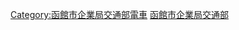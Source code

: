 {{Navbox
|name=函館市企業局交通部路面電車
|titlestyle=background:#1c218c; color:#fff
|title=[[函館市企業局交通部|<span style="color:#fff">函館市企業局交通部（函館市電）</span>]][[路面電車|<span style="color:#fff">路面電車</span>]][[鐵路車輛|<span style="color:#fff">車輛</span>]]
|groupstyle=background:#1c218c; color:#fff
|group1=現用車輛
|list1=營業用車輛：{{link-ja|函館市交通局30型電力動車組|函館市交通局30形電車|30型}} - {{link-ja|函館市交通局500型電力動車組|函館市交通局500形電車|500型}} - {{link-ja|函館市交通局710型電力動車組|函館市交通局710形電車|710型}} - {{link-ja|函館市交通局800型電力動車組|函館市交通局800形電車|800型}} - {{link-ja|函館市交通局2000型電力動車組|函館市交通局2000形電車|2000型}} - {{link-ja|函館市交通局3000型電力動車組|函館市交通局3000形電車|3000型}} - {{link-ja|函館市交通局7000型電力動車組|函館市交通局7000形電車|7000型}} - {{link-ja|函館市交通局8000型電力動車組|函館市交通局8000形電車|8000型}} - {{link-ja|函館市交通局8100型電力動車組|函館市交通局8100形電車|8100型}} - {{link-ja|函館市交通局9600型電力動車組|函館市交通局9600形電車|9600型}}<br />事業用車輛：{{link-ja|帝國電力排型電力動車組|帝国電力排形電車|排型}} - {{link-ja|帝國電力300型電力動車組|帝国電力300形電車|裝型}}
|group2=過去車輛
|list2={{link-ja|函館水電10型電力動車組|函館水電10形電車|10型}} - {{link-ja|函館水電50型電力動車組|函館水電50形電車|50型}} - {{link-ja|函館市交通局100型電力動車組|函館市交通局100形電車|100型}} - {{link-ja|函館市交通局200型電力動車組 (初代)|函館市交通局200形電車 (初代)|200型I}} - {{link-ja|帝國電力200型電力動車組|帝国電力200形電車|200型II}} - {{link-ja|帝國電力300型電力動車組|帝国電力300形電車|300型}} - {{link-ja|帝國電力400型電力動車組|帝国電力400形電車|400型}} - {{link-ja|函館市交通局600型電力動車組|函館市交通局600形電車|600型}} - {{link-ja|函館市交通局700型電力動車組|函館市交通局700形電車|700型}} - {{link-ja|函館市交通局706型電力動車組|函館市交通局706形電車|706型}} - {{link-ja|函館市交通局1000型電力動車組|函館市交通局1000形電車|1000型}}
}}<noinclude>
[[Category:函館市企業局交通部電車]]
[[Category:日本铁路车辆列表模板|函館市企業局交通部]]
</noinclude>
